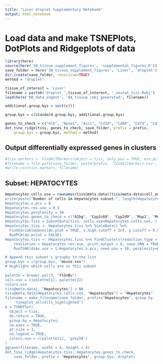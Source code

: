 ```yaml
---
title: "Liver droplet Supplementary Notebook"
output: html_notebook
---
```


# Load data and make TSNEPlots, DotPlots and Ridgeplots of data

```r
library(here)
source(here('30_tissue_supplement_figures', 'supplemental_figures.R'))
save_folder = here('30_tissue_supplement_figures', 'Liver', 'droplet')
dir.create(save_folder, recursive=TRUE)
method = "droplet"

tissue_of_interest = 'Liver'
filename = paste0('droplet_',tissue_of_interest, '_seurat_tiss.Robj')
load(here('00_data_ingest', '04_tissue_robj_generated', filename))

additional.group.bys = sort(c())

group.bys = c(standard.group.bys, additional.group.bys)

genes_to_check = c("Alb", "Apoa1", "Ass1", "Cd19", "Cd68", "Cd74", "Cd79a", "Cd79b", "Cdh1", "Clec4f", "Cxcr6", "Cyp2e1", "Cyp2f2", "Emr1", "Epcam", "Glul", "Gstp1", "Gulo", "Gzma", "Hal", "Hamp", "Il2rb", "Irf7", "Kdr", "Krt19", "Krt7", "Nkg7", "Nrp1", "Oat", "Oit3", "Pck1", "Pecam1", "Ptprc", "Serpina1c", "Ttr", "Ubb", "Zap70")
dot_tsne_ridge(tiss, genes_to_check, save_folder, prefix = prefix,
    group.bys = group.bys, method = method)
```

## Output differentially expressed genes in clusters

```r
#tiss.markers <- FindAllMarkers(object = tiss, only.pos = TRUE, min.pct = 0.25, thresh.use = 0.25)
#filename = file.path(save_folder, paste(prefix, 'findallmarkers.csv', sep='_'))
#write.csv(tiss.markers, filename)
```

## Subset: HEPATOCYTES

```r
Hepatocytes.cells.use = rownames(tiss@meta.data)[tiss@meta.data$cell_ontology_class == "hepatocyte]
write(paste("Number of cells in Hepatocytes subset:", length(Hepatocytes.cells.use)), stderr())
Hepatocytes.n.pcs = 8
Hepatocytes.res.use = 0.5
Hepatocytes.perplexity = 30
Hepatocytes.genes_to_check = c("A1bg", "Cyp2c69", "Cyp2d9", "Mup1", "Mup12", "Mup20", "Mup21", "Xist")
Hepatocytes.tiss = SubsetData(tiss, cells.use=Hepatocytes.cells.use, )
Hepatocytes.tiss <- Hepatocytes.tiss %>% ScaleData() %>% 
  FindVariableGenes(do.plot = TRUE, x.high.cutoff = Inf, y.cutoff = 0.5) %>%
  RunPCA(do.print = FALSE)
Hepatocytes.tiss <- Hepatocytes.tiss %>% FindClusters(reduction.type = "pca", dims.use = 1:Hepatocytes.n.pcs, 
    resolution = Hepatocytes.res.use, print.output = 0, save.SNN = TRUE) %>%
    RunTSNE(dims.use = 1:Hepatocytes.n.pcs, seed.use = 10, perplexity=Hepatocytes.perplexity)

# Append this subset's groupby to the list
group.bys = c(group.bys, "mouse.sex")
# Highlight which cells are in this subset
    
palette = brewer.pal(3, "YlGnBu")
cols.use = c(palette[1], palette[3])
colors.use
tiss@meta.data[, "Hepatocytes"] = NA
tiss@meta.data[Hepatocytes.cells.use, "Hepatocytes"] = "Hepatocytes" 
filename = make_filename(save_folder, prefix="Hepatocytes", group.by, 
    'tsneplot_allcells_highlighted')
p = TSNEPlot(
  object = tiss,
  do.return = TRUE,
  group.by = Hepatocytes,
  no.axes = TRUE,
  pt.size = 1,
  no.legend = TRUE,
  colors.use = c(palette[1], 'grey50')
)
ggsave(filename, width = 4, height = 4)
dot_tsne_ridge(Hepatocytes.tiss, Hepatocytes.genes_to_check,
    save_folder, prefix = "Hepatocytes", group.bys, droplet)

```